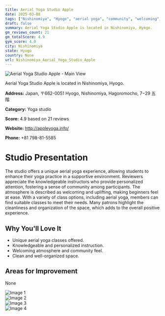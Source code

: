 ```yaml
---
title: Aerial Yoga Studio Apple
date: 2025-03-08
tags: ["Nishinomiya", "Hyogo", "aerial yoga", "community", "welcoming", "Nishinomiya"]  
draft: false
summary: Aerial Yoga Studio Apple is located in Nishinomiya, Hyogo.
gm_reviews_count: 21
gm_totalScore: 4.9
gym_score: 4.0
city: Nishinomiya
state: Hyogo
country: None
url: Nishinomiya_Aerial_Yoga_Studio_Apple
---
```


<div className="aspect-[16/9] relative my-8">
  <img 
    src="https://lh5.googleusercontent.com/p/AF1QipOT2KhuPq8SfB3Y8iAyM_FW3ZfBr7aO-FG6PfVb=w1920-h1080-k-no"
    alt="Aerial Yoga Studio Apple - Main View"
    className="object-cover absolute inset-0 w-full h-full rounded-lg"
  />
</div>

Aerial Yoga Studio Apple is located in Nishinomiya, Hyogo.

**Address:** Japan, 〒662-0051 Hyogo, Nishinomiya, Hagoromocho, 7−29 五階

**Category:** Yoga studio

**Score:** 4.9 based on 21 reviews

**Website:** http://appleyoga.info/

**Phone:** +81 798-81-5585

# Studio Presentation

The studio offers a unique aerial yoga experience, allowing students to enhance their yoga practice in a supportive environment. Reviewers appreciate the knowledgeable instructors who provide personalized attention, fostering a sense of community among participants. The atmosphere is described as welcoming and uplifting, making beginners feel at ease. With a variety of class options, including aerial yoga, members can find suitable classes to meet their needs. Many patrons highlight the cleanliness and organization of the space, which adds to the overall positive experience.



## Why You'll Love It

- Unique aerial yoga classes offered.
- Knowledgeable and personalized instruction.
- Welcoming atmosphere and community feel.
- Clean and well-organized space.

## Areas for Improvement

None

<div className="grid grid-cols-1 xl:grid-cols-2 gap-4 my-8">
<div className="aspect-[4/3] relative"><img src="https://lh3.googleusercontent.com/p/AF1QipN57RkvnDq58rkLxz9wROfk7CtrCamLPEfSaWxf=w1920-h1080-k-no" alt="Image 1" className="object-cover absolute inset-0 w-full h-full rounded-lg" /></div>
<div className="aspect-[4/3] relative"><img src="https://lh3.googleusercontent.com/p/AF1QipNpMnzL3Y0AxL25IXdnZzR0mcSJdh2cJT2QAHb9=w1920-h1080-k-no" alt="Image 2" className="object-cover absolute inset-0 w-full h-full rounded-lg" /></div>
<div className="aspect-[4/3] relative"><img src="https://lh5.googleusercontent.com/p/AF1QipMQFvGwF4OuLZ1Q_L8U5T1u4BPkhtN8GWN2t3c=w1920-h1080-k-no" alt="Image 3" className="object-cover absolute inset-0 w-full h-full rounded-lg" /></div>
<div className="aspect-[4/3] relative"><img src="https://lh3.googleusercontent.com/p/AF1QipOAWhTrt_4aR48-r6ebiG_fHE7C2pBMr6yaFTVT=w1920-h1080-k-no" alt="Image 4" className="object-cover absolute inset-0 w-full h-full rounded-lg" /></div>
</div>